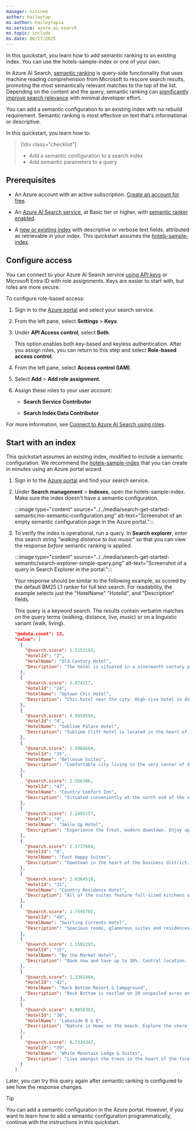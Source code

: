 ```yaml
---
manager: nitinme
author: haileytap
ms.author: haileytapia
ms.service: azure-ai-search
ms.topic: include
ms.date: 06/27/2025
---
```


In this quickstart, you learn how to add semantic ranking to an existing index. You can use the hotels-sample-index or one of your own.

In Azure AI Search, [semantic ranking](../../semantic-search-overview.md) is query-side functionality that uses machine reading comprehension from Microsoft to rescore search results, promoting the most semantically relevant matches to the top of the list. Depending on the content and the query, semantic ranking can [significantly improve search relevance](https://techcommunity.microsoft.com/t5/azure-ai-services-blog/azure-cognitive-search-outperforming-vector-search-with-hybrid/ba-p/3929167) with minimal developer effort. 

You can add a semantic configuration to an existing index with no rebuild requirement. Semantic ranking is most effective on text that's informational or descriptive.

In this quickstart, you learn how to:

> [!div class="checklist"]
> + Add a semantic configuration to a search index
> + Add semantic parameters to a query

## Prerequisites

+ An Azure account with an active subscription. [Create an account for free](https://azure.microsoft.com/free/?WT.mc_id=A261C142F).

+ An [Azure AI Search service](../../search-create-service-portal.md), at Basic tier or higher, with [semantic ranker enabled](../../semantic-how-to-enable-disable.md).

+ A [new or existing index](../../search-how-to-create-search-index.md) with descriptive or verbose text fields, attributed as retrievable in your index. This quickstart assumes the [hotels-sample-index](../../search-get-started-portal.md).

## Configure access

You can connect to your Azure AI Search service [using API keys](../../search-security-api-keys.md) or Microsoft Entra ID with role assignments. Keys are easier to start with, but roles are more secure.

To configure role-based access:

1. Sign in to the [Azure portal](https://portal.azure.com/) and select your search service.

1. From the left pane, select **Settings** > **Keys**.

1. Under **API Access control**, select **Both**.

   This option enables both key-based and keyless authentication. After you assign roles, you can return to this step and select **Role-based access control**.

1. From the left pane, select **Access control (IAM)**.

1. Select **Add** > **Add role assignment**.

1. Assign these roles to your user account:

   + **Search Service Contributor**

   + **Search Index Data Contributor**

For more information, see [Connect to Azure AI Search using roles](../../search-security-rbac.md).

## Start with an index

This quickstart assumes an existing index, modified to include a semantic configuration. We recommend the [hotels-sample-index](../../search-get-started-portal.md) that you can create in minutes using an Azure portal wizard.

1. Sign in to the [Azure portal](https://portal.azure.com/) and find your search service.

1. Under **Search management** > **Indexes**, open the hotels-sample-index. Make sure the index doesn't have a semantic configuration.

   :::image type="content" source="../../media/search-get-started-semantic/no-semantic-configuration.png" alt-text="Screenshot of an empty semantic configuration page in the Azure portal.":::

1. To verify the index is operational, run a query. In **Search explorer**, enter this search string *"walking distance to live music"* so that you can view the response *before* semantic ranking is applied. 

   :::image type="content" source="../../media/search-get-started-semantic/search-explorer-simple-query.png" alt-text="Screenshot of a query in Search Explorer in the portal.":::

   Your response should be similar to the following example, as scored by the default BM25 L1 ranker for full text search. For readability, the example selects just the "HotelName" "HotelId", and "Description" fields.

   This query is a keyword search. The results contain verbatim matches on the query terms (walking, distance, live, music) or on a linguistic variant (walk, living).

    ```json
    "@odata.count": 13,
    "value": [
      {
        "@search.score": 5.5153193,
        "HotelId": "2",
        "HotelName": "Old Century Hotel",
        "Description": "The hotel is situated in a nineteenth century plaza, which has been expanded and renovated to the highest architectural standards to create a modern, functional and first-class hotel in which art and unique historical elements coexist with the most modern comforts. The hotel also regularly hosts events like wine tastings, beer dinners, and live music."
      },
      {
        "@search.score": 5.074317,
        "HotelId": "24",
        "HotelName": "Uptown Chic Hotel",
        "Description": "Chic hotel near the city. High-rise hotel in downtown, within walking distance to theaters, art galleries, restaurants and shops. Visit Seattle Art Museum by day, and then head over to Benaroya Hall to catch the evening's concert performance."
      },
      {
        "@search.score": 4.8959594,
        "HotelId": "4",
        "HotelName": "Sublime Palace Hotel",
        "Description": "Sublime Cliff Hotel is located in the heart of the historic center of Sublime in an extremely vibrant and lively area within short walking distance to the sites and landmarks of the city and is surrounded by the extraordinary beauty of churches, buildings, shops and monuments. Sublime Cliff is part of a lovingly restored 19th century resort, updated for every modern convenience."
      },
      {
        "@search.score": 2.5966604,
        "HotelId": "35",
        "HotelName": "Bellevue Suites",
        "Description": "Comfortable city living in the very center of downtown Bellevue. Newly reimagined, this hotel features apartment-style suites with sleeping, living and work spaces. Located across the street from the Light Rail to downtown. Free shuttle to the airport."
      },
      {
        "@search.score": 2.566386,
        "HotelId": "47",
        "HotelName": "Country Comfort Inn",
        "Description": "Situated conveniently at the north end of the village, the inn is just a short walk from the lake, offering reasonable rates and all the comforts home inlcuding living room suites and functional kitchens. Pets are welcome."
      },
      {
        "@search.score": 2.2405157,
        "HotelId": "9",
        "HotelName": "Smile Up Hotel",
        "Description": "Experience the fresh, modern downtown. Enjoy updated rooms, bold style & prime location. Don't miss our weekend live music series featuring who's new/next on the scene."
      },
      {
        "@search.score": 2.1737604,
        "HotelId": "8",
        "HotelName": "Foot Happy Suites",
        "Description": "Downtown in the heart of the business district. Close to everything. Leave your car behind and walk to the park, shopping, and restaurants. Or grab one of our bikes and take your explorations a little further."
      },
      {
        "@search.score": 2.0364518,
        "HotelId": "31",
        "HotelName": "Country Residence Hotel",
        "Description": "All of the suites feature full-sized kitchens stocked with cookware, separate living and sleeping areas and sofa beds. Some of the larger rooms have fireplaces and patios or balconies. Experience real country hospitality in the heart of bustling Nashville. The most vibrant music scene in the world is just outside your front door."
      },
      {
        "@search.score": 1.7595702,
        "HotelId": "49",
        "HotelName": "Swirling Currents Hotel",
        "Description": "Spacious rooms, glamorous suites and residences, rooftop pool, walking access to shopping, dining, entertainment and the city center. Each room comes equipped with a microwave, a coffee maker and a minifridge. In-room entertainment includes complimentary W-Fi and flat-screen TVs. "
      },
      {
        "@search.score": 1.5502293,
        "HotelId": "15",
        "HotelName": "By the Market Hotel",
        "Description": "Book now and Save up to 30%. Central location. Walking distance from the Empire State Building & Times Square, in the Chelsea neighborhood. Brand new rooms. Impeccable service."
      },
      {
        "@search.score": 1.3302404,
        "HotelId": "42",
        "HotelName": "Rock Bottom Resort & Campground",
        "Description": "Rock Bottom is nestled on 20 unspoiled acres on a private cove of Rock Bottom Lake. We feature both lodging and campground accommodations to suit just about every taste. Even though we are out of the traffic of the city, getting there is only a short drive away."
      },
      {
        "@search.score": 0.9050383,
        "HotelId": "38",
        "HotelName": "Lakeside B & B",
        "Description": "Nature is Home on the beach. Explore the shore by day, and then come home to our shared living space to relax around a stone fireplace, sip something warm, and explore the library by night. Save up to 30 percent. Valid Now through the end of the year. Restrictions and blackouts may apply."
      },
      {
        "@search.score": 0.7334347,
        "HotelId": "39",
        "HotelName": "White Mountain Lodge & Suites",
        "Description": "Live amongst the trees in the heart of the forest. Hike along our extensive trail system. Visit the Natural Hot Springs, or enjoy our signature hot stone massage in the Cathedral of Firs. Relax in the meditation gardens, or join new friends around the communal firepit. Weekend evening entertainment on the patio features special guest musicians or poetry readings."
      }
    ]
   ```

Later, you can try this query again after semantic ranking is configured to see how the response changes.

> [!TIP]
> You can add a semantic configuration in the Azure portal. However, if you want to learn how to add a semantic configuration programmatically, continue with the instructions in this quickstart.
>
